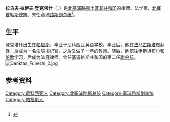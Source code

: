 {{Infobox President
|name         = 拉乌夫·拉伊夫·登克塔什
|image        = Rauf Denktash.jpg
|order       = 
|office      = {{TRNC}}第1任[[北塞浦路斯总统|總統]]
|predecessor = 无
|successor   = [[麥赫邁特·阿里·塔拉特|麥赫邁特·阿里·塔拉特]]
|term_start  = 1983年11月15日
|term_end    = 2005年4月24日
|order1       =
|office1      = {{CYP}}第2任[[塞浦路斯副总统|副总统]]
|predecessor1 = [[法泽尔·屈曲克|法泽尔·屈曲克]]（Fazıl Küçük）
|successor1  = 從缺
|term_start1  = 1973年2月18日
|term_end1   = 1974年7月15日
|birth_date   = {{birth date|df=y|1924|1|27}}
|birth_place  = {{flag|Cyprus|colonial}}[[帕福斯|帕福斯]]
|nationality  = {{TRNC}}
|occupation   = 政治家、政治作家
|death_date   = {{death date and age|df=y|2012|1|13|1924|1|27}}
|death_place  = {{NCP}}[[北尼科西亚|北尼科西亚]]
|spouse       = 艾登·登克塔什（Aydın Denktaş）
|religion     = [[遜尼派|伊斯兰教逊尼派]]
|party        = [[民族团结党_(北塞浦路斯)|民族团结党]]
|profession   = 律师
|alma_mater=
|children=5个
|footnotes=<ref name=WorldBio>{{cite book
  |chapter=Denktash, Rauf (1924-)
  |title=Encyclopedia of World Biography
  |location=[[Detroit|Detroit]]
  |publisher=[[Gale_(publisher)|Gale]]
  |year=1998
  |accessdate=2012-01-15
  |url=http://ic.galegroup.com/ic/bic1/ReferenceDetailsPage/ReferenceDetailsWindow?displayGroupName=Reference&disableHighlighting=false&prodId=BIC1&action=e&windowstate=normal&catId=&documentId=GALE%7CA148418503&mode=view&userGroupName=fairfax_main&jsid=1c6e46b923a337d66020982895801f53
  |id=<nowiki>GALE|A148418503</nowiki>
  |format=fee, via [[Gale_(publisher)|Fairfax County Public Library]]}}. Gale Biography In Context.
  {{subscription}}  
</ref><ref name="LAtimesDeath">{{cite news
 |url=http://www.latimes.com/news/obituaries/la-me-0114-rauf-denktash-20120114,0,7080135.story
 |title=Rauf Denktash dies at 87; former Turkish Cypriot leader - latimes.com
 |agency=[[Associated_Press|Associated Press]]
 |work=[[Los_Angeles_Times|Los Angeles Times]]
 |accessdate=2012-01-14
 |archive-date=2012-05-27
 |archive-url=https://web.archive.org/web/20120527104734/http://www.latimes.com/news/obituaries/la-me-0114-rauf-denktash-20120114,0,7080135.story
 |dead-url=no
 }}</ref><ref>{{cite web
  |url=http://www.todayszaman.com/news-268555-founder-of-turkish-cyprus-rauf-denktas-dies-at-age-87.html
  |title=Founder of Turkish Cyprus, Rauf Denktaş, dies at age 88
  |date=13 January 2012
  |work=[[Sunday's_Zaman|Sunday's Zaman]]
  |location=[[Istanbul|Istanbul]]
  |accessdate=2012-01-14
  |archive-date=2012-01-15
  |archive-url=https://web.archive.org/web/20120115212147/http://www.todayszaman.com/news-268555-founder-of-turkish-cyprus-rauf-denktas-dies-at-age-87.html
  |dead-url=no
  }}</ref>
}}
'''拉乌夫·拉伊夫·登克塔什'''（{{lang-tr|Rauf Raif Denktaş}}，{{bd|1924年|1月27日|2012年|1月13日|catIdx=Denktash, Rauf}}）是[[北塞浦路斯土耳其共和国|北塞浦路斯土耳其共和国]]的律师、法学家、[[北賽普勒斯總統|北賽普勒斯總統]]、末任[[塞浦路斯副总统|塞浦路斯副总统]]<ref>{{Cite web |url=http://www.telegraph.co.uk/news/obituaries/politics-obituaries/9016548/Rauf-Denktash.html |title=存档副本 |access-date=2012-01-18 |archive-date=2020-09-22 |archive-url=https://web.archive.org/web/20200922203310/https://www.telegraph.co.uk/news/obituaries/politics-obituaries/9016548/Rauf-Denktash.html |dead-url=no }}</ref>。

==生平==
登克塔什出生在[[帕福斯|帕福斯]]，毕业于尼科西亚英语学校。毕业后，他在[[法马古斯塔|法马古斯塔]]做翻译，后成为一名法院书记官，之后又做了一年的教师。随后，他前往[[伊斯坦布尔|伊斯坦布尔]]和[[伦敦|伦敦]]学习，后成为法庭律师。曾任塞浦路斯共和国的第二任[[塞浦路斯副总统|副总统]]。
[[File:Denktas_Funeral_2.jpg|thumb]]

==参考资料==
{{reflist}}

{{北塞浦路斯总统}}
{{Authority control}}
{{DEFAULTSORT:Denktash, Rauf}}
[[Category:尼科西亚人|Category:尼科西亚人]]
[[Category:北塞浦路斯总统|Category:北塞浦路斯总统]]
[[Category:塞浦路斯副总统|Category:塞浦路斯副总统]]
[[Category:帕福斯人|Category:帕福斯人]]